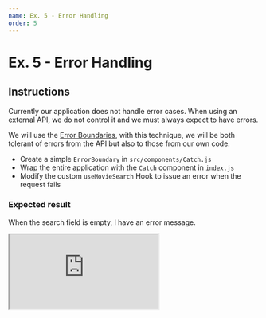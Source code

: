 ```yaml
---
name: Ex. 5 - Error Handling
order: 5
---
```


# Ex. 5 - Error Handling

## Instructions

Currently our application does not handle error cases. When using an external API, we do not control it and we must always expect to have errors.

We will use the [Error Boundaries](https://reactjs.org/docs/error-boundaries.html), with this technique, we will be both tolerant of errors from the API but also to those from our own code.

- Create a simple `ErrorBoundary` in `src/components/Catch.js`
- Wrap the entire application with the `Catch` component in `index.js`
- Modify the custom `useMovieSearch` Hook to issue an error when the request fails

### Expected result

When the search field is empty, I have an error message.

<iframe
  src="https://codesandbox.io/embed/github/smooth-code/react-hooks-workshop/tree/end-exercise-5/?fontsize=14&view=preview"
  style={{
    width: '100%',
    height: 500,
    border: 0,
    borderRadius: 4,
    overflow: 'hidden',
  }}
  sandbox="allow-modals allow-forms allow-popups allow-scripts allow-same-origin"
/>

## Help

### Error Boundary: implementation

```js
import React, { Component } from 'react'

export default class Catch extends Component {
  state = { hasError: false }

  static getDerivedStateFromError(error) {
    // Update the state, at the next rendering, we'll know that an error has been caught
    return { hasError: true }
  }

  render () {
    if (this.state.hasError) {
      // Display of the fallback of our choice
      return <h1>Something went wrong.</h1>
    }

    return this.props.children
  }
}
```

### How do you the error bondary?

```js
ReactDOM.render(
  <Catch>
    <App />
  </Catch>
  document.getElementById('root'),
)
```

### How should I throw the error?

```js
import { useState, useEffect } from 'react'

function useApi () {
  // State containing the result
  const [state, setState] = useState({ result: null, error: null })

  useEffect(() => {
    request()
      // When everything goes well, I get a result
      .then(result => setState({ result, error: null }))
      // In case of error, the catch is called
      .catch(error => setState({ error, result: null }))
  })

  // If an error has been returned by the query, then I throw
  if (state.error) {
    throw state.error
  }

  return state.result
}
```

